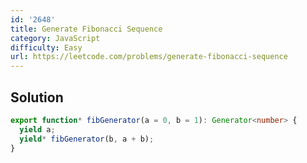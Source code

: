 ```yaml
---
id: '2648'
title: Generate Fibonacci Sequence
category: JavaScript
difficulty: Easy
url: https://leetcode.com/problems/generate-fibonacci-sequence
---
```


## Solution

```typescript filename="solution.ts" copy
export function* fibGenerator(a = 0, b = 1): Generator<number> {
  yield a;
  yield* fibGenerator(b, a + b);
}
```
